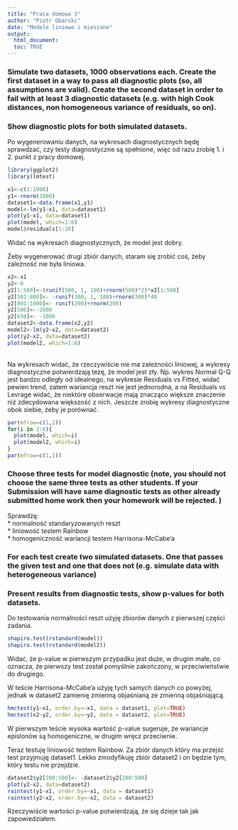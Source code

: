 ```yaml
---
title: "Praca domowa 3"
author: "Piotr Obarski"
date: "Modele liniowe i mieszane"
output: 
  html_document:
  toc: TRUE
---
```

### Simulate two datasets, 1000 observations each. Create the first dataset in a way to pass all diagnostic plots (so, all assumptions are valid). Create the second dataset in order to fail with at least 3 diagnostic datasets (e.g. with high Cook distances, non homogeneous variance of residuals, so on).
### Show diagnostic plots for both simulated datasets.
Po wygenerowaniu danych, na wykresach diagnostycznych będę sprawdzać, czy testy diagnostyczne są spełnione, więc od razu zrobię 1. i 2. punkt z pracy domowej.


```r
library(ggplot2)
library(lmtest)

x1<-c(1:1000)
y1<-rnorm(1000)
dataset1<-data.frame(x1,y1)
model<-lm(y1~x1, data=dataset1)
plot(y1~x1, data=dataset1)
plot(model, which=1:6)
model$residuals[1:20]
```
Widać na wykresach diagnostycznych, że model jest dobry.
</br>

Żeby wygenerować drugi zbiór danych, staram się zrobić coś, żeby zależność nie była liniowa.
```r
x2<-x1
y2<-0
y2[1:500]<-(runif(500, 1, 100)+rnorm(500)*2)*x2[1:500]
y2[501:800]<- -runif(300, 1, 100)+rnorm(300)*40
y2[801:1000]<- runif(200)+rnorm(200)
y2[500]<--2000
y2[650]<- -1000
dataset2<-data.frame(x2,y2)
model2<-lm(y2~x2, data=dataset2)
plot(y2~x2, data=dataset2)
plot(model2, which=1:6)
```
</br>
Na wykresach widać, że rzeczywiście nie ma zależności liniowej, a wykresy diagnostyczne potwierdzają tezę, że model jest zły.
Np. wykres Normal Q-Q jest bardzo odległy od idealnego, na wykresie Residuals vs Fitted, widać pewien trend, zatem wariancja reszt nie jest jednorodna, a na Residuals vs Levrage widać, że niektóre obserwacje mają znacząco większe znaczenie niż zdecydowana większość z nich.
Jeszcze zrobię wykresy diagnostyczne obok siebie, żeby je porównać.

```r
par(mfrow=c(1,2))
for(i in 1:6){
  plot(model, which=i)
  plot(model2, which=i)
}
par(mfrow=c(1,1))
```

### Choose three tests for model diagnostic (note, you should not choose the same three tests as other students. If your Submission will have same diagnostic tests as other already submitted home work then your homework will be rejected. )
Sprawdzę:</br>
* normalność standaryzowanych reszt </br>
* liniowość testem Rainbow </br>
* homogeniczność wariancji testem Harrisona-McCabe'a </br>

### For each test create two simulated datasets. One that passes the given test and one that does not (e.g. simulate data with heterogeneous variance)
### Present results from diagnostic tests, show p-values for both datasets.

Do testowania normalności reszt użyję zbiorów danych z pierwszej części zadania.

```r
shapiro.test(rstandard(model))
shapiro.test(rstandard(model2))
```

Widać, że p-value w pierwszym przypadku jest duże, w drugim małe, co oznacza, że pierwszy test został pomyślnie zakończony, w przeciwieństwie do drugiego.

W teście Harrisona-McCabe'a użyję tych samych danych co powyżej, jednak w dataset2 zamienię zmienną objaśnianą ze zmienną objaśniającą.

```r
hmctest(y1~x1, order.by=~x1, data = dataset1, plot=TRUE)
hmctest(x2~y2, order.by=~y2, data = dataset2, plot=TRUE)
```
W pierwszym teście wysoka wartość p-value sugeruje, że wariancje epislonów są homogeniczne, w drugim wręcz przeciwnie.

Teraz testuję liniowość testem Rainbow. Za zbiór danych który ma przejść test przyjmuję dataset1. Lekko zmodyfikuję zbiór dataset2 i on będzie tym, który testu nie przejdzie.
```r
dataset2$y2[200:500]<- -dataset2$y2[200:500]
plot(y2~x2, data=dataset2)
raintest(y1~x1, order.by=~x1, data = dataset1)
raintest(y2~x2, order.by=~x2, data = dataset2)
```
Rzeczywiście wartości p-value potwierdzają, że się dzieje tak jak zapowiedziałem.
